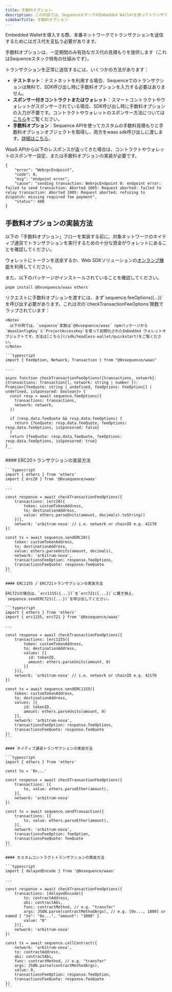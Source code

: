 ---
title: 手数料オプション
description: この内容では、SequenceスタックのEmbedded Walletを使ってトランザクションを送信する際のガス代に関する手数料オプションの実装方法について詳しく説明しています。
sidebarTitle: 手数料オプション
---

Embedded Walletを導入する際、本番ネットワークでトランザクションを送信するためにはガス代を支払う必要があります。

手数料オプションは、一定期間のみ有効なガス代の見積もりを提供します（これはSequenceスタック特有の仕組みです）。

トランザクションを正常に送信するには、いくつかの方法があります：
- **テストネット**：テストネットを利用する場合、Sequenceでのトランザクションは無料で、SDK呼び出し時に手数料オプションを入力する必要はありません。
- **スポンサー付きコントラクトまたはウォレット**：スマートコントラクトやウォレットがスポンサーされている場合、SDK呼び出し時に手数料オプションの入力が不要です。コントラクトやウォレットのスポンサー方法については[こちら](/solutions/builder/gas-sponsorship.mdx)をご覧ください。
- **手数料オプション**：Sequence APIを使ってカスタムの手数料見積もりと手数料オプションオブジェクトを取得し、両方をwaas sdk呼び出しに渡します。[詳細はこちら](/sdk/headless-wallet/fee-options#implementing-fee-options)。

<Note>
  WaaS APIから以下のレスポンスが返ってきた場合は、コントラクトやウォレットのスポンサー設定、または手数料オプションの実装が必要です。

  ```shell
  {
      "error": "WebrpcEndpoint",
      "code": 0,
      "msg": "endpoint error",
      "cause": "sending transaction: WebrpcEndpoint 0: endpoint error: failed to send transaction: Aborted 1005: Request aborted: failed to relay transaction: Aborted 1005: Request aborted: refusing to dispatch: missing required fee payment",
      "status": 400
  }
  ```
</Note>

## 手数料オプションの実装方法
以下の「手数料オプション」フローを実装する前に、対象ネットワークのネイティブ通貨でトランザクションを実行するための十分な資金がウォレットにあることを確認してください。

ウォレットにトークンを送金するか、Web SDKソリューションの[オンランプ機能](/sdk/web/wallet-sdk/embedded/guides/on-ramp)を利用してください。

また、以下のパッケージがインストールされていることを確認してください。

```shell
pnpm install @0xsequence/waas ethers
```

<Steps>
  <Step title="手数料オプション＆手数料見積もりの汎用API">
    リクエストに手数料オプションを渡すには、まず`sequence.feeOptions({...})`を呼び出す必要があります。これは次の`checkTransactionFeeOptions`関数でラップされています：

    <Note>
      以下の例では、`sequence`変数は`@0xsequence/waas` npmパッケージから`WaasConfigKey`と`ProjectAccessKey`を使って初期化されたEmbedded ウォレットオブジェクトです。方法は[こちら](/sdk/headless-wallet/quickstart)をご覧ください。
    </Note>

    ```typescript
    import { FeeOption, Network, Transaction } from "@0xsequence/waas"

    ....

    async function checkTransactionFeeOptions({transactions, network}: {transactions: Transaction[], network: string | number }): Promise<{feeQuote: string | undefined, feeOptions: FeeOption[] | undefined, isSponsored: boolean}> {
      const resp = await sequence.feeOptions({
        transactions: transactions,
        network: network,
      })

      if (resp.data.feeQuote && resp.data.feeOptions) {
        return {feeQuote: resp.data.feeQuote, feeOptions: resp.data.feeOptions, isSponsored: false}
      }
      return {feeQuote: resp.data.feeQuote, feeOptions: resp.data.feeOptions, isSponsored: true}
    }
    ```
  </Step>

  <Step title="トランザクションとともに手数料オプション＆手数料見積もりを作成する方法">
    #### ERC20トランザクションの実装方法

    ```typescript
    import { ethers } from 'ethers'
    import { erc20 } from '@0xsequence/waas'

    ...

    const response = await checkTransactionFeeOptions({
        transactions: [erc20({
            token: customTokenAddress,
            to: destinationAddress,
            value: ethers.parseUnits(amount, decimals).toString()
        })],
        network: 'arbitrum-nova' // i.e. network or chainID e.g. 42170 
    })

    const tx = await sequence.sendERC20({
        token: customTokenAddress,
        to: destinationAddress,
        value: ethers.parseUnits(amount, decimals),
        network: 'arbitrum-nova',
        transactionsFeeOption: response.feeOptions,
        transactionsFeeQuote: response.feeQuote
    })
    ```

    #### ERC1155 / ERC721トランザクションの実装方法

    ERC721の場合は、`erc1155({...})`を`erc721({...})`に置き換え、`sequence.sendERC721({...})`を呼び出してください。

    ```typescript
    import { ethers } from 'ethers'
    import { erc1155, erc721 } from '@0xsequence/waas'

    ...

    const response = await checkTransactionFeeOptions({
        transactions: [erc1155({
            token: customTokenAddress,
            to: destinationAddress,
            values: [{
              id: tokenID,
              amount: ethers.parseUnits(amount, 0)
            }]
        })],
        network: 'arbitrum-nova' // i.e. network or chainID e.g. 42170 
    })

    const tx = await sequence.sendERC1155({
        token: customTokenAddress,
        to: destinationAddress,
        values: [{
            id: tokenID,
            amount: ethers.parseUnits(amount, 0)
        }],
        network: 'arbitrum-nova',
        transactionsFeeOption: response.feeOptions,
        transactionsFeeQuote: response.feeQuote
    })
    ```

    #### ネイティブ通貨トランザクションの実装方法

    ```typescript
    import { ethers } from 'ethers'

    const to = '0x...'

    const response = await checkTransactionFeeOptions({
        transactions: [{
            to, value: ethers.parseEther(amount),
        }],
        network: 'arbitrum-nova'
    })

    const tx = await sequence.sendTransaction({
        transactions: [{
            to, value: ethers.parseEther(amount),
        }],
        network: 'arbitrum-nova',
        transactionsFeeOption: feeOption,
        transactionsFeeQuote: feeQuote
    })
    ```

    #### カスタムコントラクトトランザクションの実装方法

    ```typescript
    import { delayedEncode } from '@0xsequence/waas'

    ...

    const response = await checkTransactionFeeOptions({
        transactions: [delayedEncode({
            to: contractAddress,
            abi: contractAbi,
            func: contractMethod, // e.g. "transfer"
            args: JSON.parse(contractMethodArgs), // e.g. [0x..., 1000] or named { "to": "0x...", "amount": "1000" }
            value: "0"
        })],
        network: 'arbitrum-nova'
    })

    const tx = await sequence.callContract({
        network: 'arbitrum-nova',
        to: contractAddress,
        abi: contractAbi,
        func: contractMethod, // e.g. "transfer"
        args: JSON.parse(contractMethodArgs),
        value: 0,
        transactionsFeeOption: response.feeOption,
        transactionsFeeQuote: response.feeQuote
    })
    ```
  </Step>
</Steps>